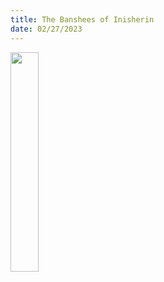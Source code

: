 ```yaml
---
title: The Banshees of Inisherin
date: 02/27/2023
---
```


![](https://m.media-amazon.com/images/M/MV5BYTdlYTU0M2UtZTIzMC00YjU2LWI1YzctYzlkNjAyYjVhYmYxXkEyXkFqcGdeQXVyMTA3MDk2NDg2._V1_FMjpg_UX540_.jpg){width=30%}